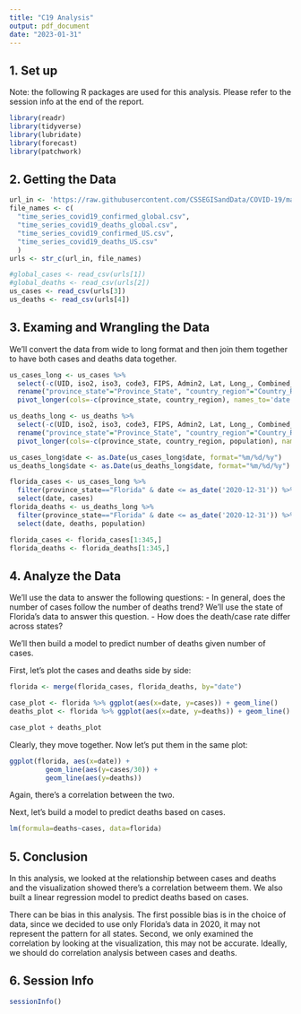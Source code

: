 ```yaml
---
title: "C19 Analysis"
output: pdf_document
date: "2023-01-31"
---
```


## 1. Set up
Note: the following R packages are used for this analysis. Please refer to the session info at the end of the report.

```r
library(readr)
library(tidyverse)
library(lubridate)
library(forecast)
library(patchwork)
```

## 2. Getting the Data
```r
url_in <- 'https://raw.githubusercontent.com/CSSEGISandData/COVID-19/master/csse_covid_19_data/csse_covid_19_time_series/'
file_names <- c(
  "time_series_covid19_confirmed_global.csv",
  "time_series_covid19_deaths_global.csv",
  "time_series_covid19_confirmed_US.csv",  
  "time_series_covid19_deaths_US.csv"
  )
urls <- str_c(url_in, file_names)

#global_cases <- read_csv(urls[1])
#global_deaths <- read_csv(urls[2])
us_cases <- read_csv(urls[3])
us_deaths <- read_csv(urls[4])
```

## 3. Examing and Wrangling the Data

We'll convert the data from wide to long format and then join them together to have both cases and deaths data together.

```r
us_cases_long <- us_cases %>% 
  select(-c(UID, iso2, iso3, code3, FIPS, Admin2, Lat, Long_, Combined_Key)) %>% 
  rename("province_state"="Province_State", "country_region"="Country_Region") %>% 
  pivot_longer(cols=-c(province_state, country_region), names_to='date', values_to='cases')

us_deaths_long <- us_deaths %>% 
  select(-c(UID, iso2, iso3, code3, FIPS, Admin2, Lat, Long_, Combined_Key)) %>% 
  rename("province_state"="Province_State", "country_region"="Country_Region", "population"="Population") %>% 
  pivot_longer(cols=-c(province_state, country_region, population), names_to='date', values_to='deaths') 
```

```r
us_cases_long$date <- as.Date(us_cases_long$date, format="%m/%d/%y")
us_deaths_long$date <- as.Date(us_deaths_long$date, format="%m/%d/%y")

florida_cases <- us_cases_long %>% 
  filter(province_state=="Florida" & date <= as_date('2020-12-31')) %>% 
  select(date, cases)
florida_deaths <- us_deaths_long %>% 
  filter(province_state=="Florida" & date <= as_date('2020-12-31')) %>% 
  select(date, deaths, population)

florida_cases <- florida_cases[1:345,]
florida_deaths <- florida_deaths[1:345,]

```

## 4. Analyze the Data
We'll use the data to answer the following questions:
- In general, does the number of cases follow the number of deaths trend? We'll use the state of Florida's data to answer this question. 
- How does the death/case rate differ across states?

We'll then build a model to predict number of deaths given number of cases.

First, let's plot the cases and deaths side by side:

```r
florida <- merge(florida_cases, florida_deaths, by="date")

case_plot <- florida %>% ggplot(aes(x=date, y=cases)) + geom_line()
deaths_plot <- florida %>% ggplot(aes(x=date, y=deaths)) + geom_line()

case_plot + deaths_plot

```
Clearly, they move together. Now let's put them in the same plot:

```r
ggplot(florida, aes(x=date)) +
         geom_line(aes(y=cases/30)) +
         geom_line(aes(y=deaths))

```
Again, there's a correlation between the two.

Next, let's build a model to predict deaths based on cases.
```r
lm(formula=deaths~cases, data=florida)
```


## 5. Conclusion
In this analysis, we looked at the relationship between cases and deaths and the visualization showed there's a correlation betweem them. We also built a linear regression model to predict deaths based on cases.

There can be bias in this analysis. The first possible bias is in the choice of data, since we decided to use only Florida's data in 2020, it may not represent the pattern for all states. Second, we only examined the correlation by looking at the visualization, this may not be accurate. Ideally, we should do correlation analysis between cases and deaths.

## 6. Session Info
```r
sessionInfo()
```

